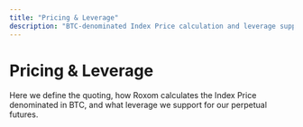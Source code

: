 ```yaml
---
title: "Pricing & Leverage"
description: "BTC-denominated Index Price calculation and leverage support for perpetual futures"
---
```


# Pricing & Leverage

Here we define the quoting, how Roxom calculates the Index Price denominated in BTC, and what leverage we support for our perpetual futures.